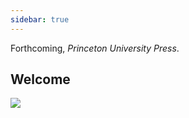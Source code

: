 ```yaml
---
sidebar: true
---
```


Forthcoming, *Princeton University Press*.

::: {.content-hidden}

# Welcome {.unnumbered}

:::

![](figures/figure-2-1)